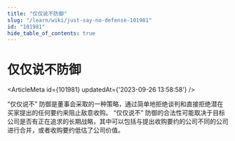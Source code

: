 ```yaml
---
title: "仅仅说不防御"
slug: "/learn/wiki/just-say-no-defense-101981"
id: "101981"
hide_table_of_contents: true
---
```



# 仅仅说不防御

<ArticleMeta id={101981} updatedAt={'2023-09-26 13:58:58'} />
<div className='border-solid border-b border-t-0 my-4 border-[var(--ifm-color-gray-300)]' />

“仅仅说不” 防御是董事会采取的一种策略，通过简单地拒绝谈判和直接拒绝潜在买家提出的任何要约来阻止敌意收购。 “仅仅说不” 防御的合法性可能取决于目标公司是否有正在追求的长期战略，其中可以包括与提出收购要约的公司不同的公司进行合并，或者收购要约低估了公司价值。
